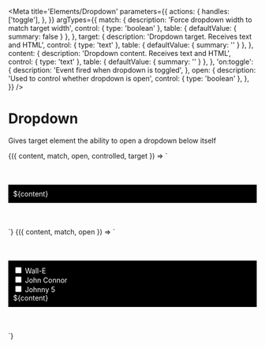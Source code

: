 
<Meta
  title='Elements/Dropdown'
  parameters={{
    actions: {
      handles: ['toggle'],
    },
  }}
  argTypes={{
    match: {
      description: 'Force dropdown width to match target width',
      control: { type: 'boolean' },
      table: { defaultValue: { summary: false } },
    },
    target: {
      description: 'Dropdown target. Receives text and HTML',
      control: { type: 'text' },
      table: { defaultValue: { summary: '' } },
    },
    content: {
      description: 'Dropdown content. Receives text and HTML',
      control: { type: 'text' },
      table: { defaultValue: { summary: '' } },
    },
    'on:toggle': {
      description: 'Event fired when dropdown is toggled',
    },
    open: {
      description: 'Used to control whether dropdown is open',
      control: { type: 'boolean' },
    },
  }}
/>

# Dropdown

Gives target element the ability to open a dropdown below itself

<Canvas>
  <Story
    name='Dropdown with text content'
    args={{
      match: false,
      open: false,
      content: 'This is the dropdown content',
      target: 'Dropdown target',
    }}
  >
    {({ content, match, open, controlled, target }) => `
<div style="padding: 50px 0px">
  <v-dropdown ${match ? 'match' : ''} ${open ? 'open' : ''}>
    <v-button label="${target}" slot="target"></v-button>
    <div 
      slot="content"
      style="background-color: black; color: white; padding: 10px;"
    >
      ${content}
    </div>
  </v-dropdown>
</div>
    `}
  </Story>
</Canvas>

<Canvas>
  <Story
    name='Dropdown with HTML content'
    args={{
      match: false,
      content: 'This is the dropdown content',
      open: false,
    }}
  >
    {({ content, match, open }) => `
      <div style="padding: 50px 0px">
        <v-dropdown ${match ? 'match' : ''} ${open ? 'open' : ''}>
          <v-button label="Choose your character" slot="target"></v-button>
          <div 
            slot="content"
            style="background-color: black; color: white; padding: 10px;"
          >
            <div class="flex flex-row gap-2 whitespace-nowrap">
              <input type="checkbox"/> 
              <label>Wall-E</label>
            </div>
            <div class="flex flex-row gap-2 whitespace-nowrap">
              <input type="checkbox"/> 
              <label>John Connor</label>
            </div>
            <div class="flex flex-row gap-2 whitespace-nowrap">
              <input type="checkbox"/> 
              <label>Johnny 5</label>
            </div>
            ${content}
          </div>
        </v-dropdown>
      </div>
    `}
  </Story>
</Canvas>
